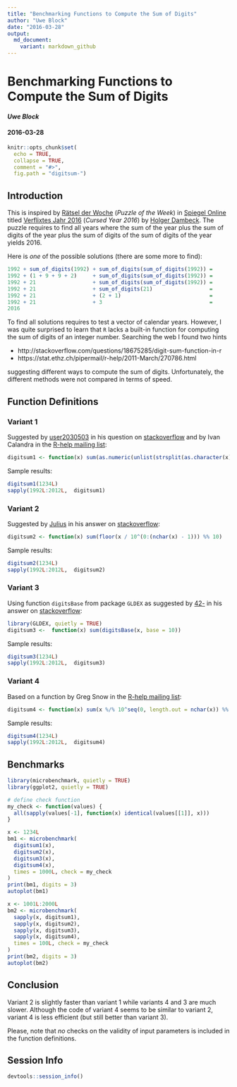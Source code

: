 ```yaml
---
title: "Benchmarking Functions to Compute the Sum of Digits"
author: "Uwe Block"
date: "2016-03-28"
output:
  md_document:
    variant: markdown_github
---
```


# Benchmarking Functions to Compute the Sum of Digits

#### *Uwe Block*
#### 2016-03-28

```r
knitr::opts_chunk$set(
  echo = TRUE,
  collapse = TRUE,
  comment = "#>",
  fig.path = "digitsum-")
```

## Introduction
This is inspired by
[Rätsel der Woche](http://www.spiegel.de/wissenschaft/mensch/raetsel-der-woche-verflixtes-jahr-2016-a-1069870.html) (*Puzzle of the Week*) in
[Spiegel Online](http://www.spiegel.de/wissenschaft/mensch/raetsel-der-woche-verflixtes-jahr-2016-a-1069870.html)
titled 
[Verflixtes Jahr 2016](http://www.spiegel.de/wissenschaft/mensch/raetsel-der-woche-verflixtes-jahr-2016-a-1069870.html)
(*Cursed Year 2016*) by
[Holger Dambeck](http://www.spiegel.de/impressum/autor-1707.html). 
The puzzle requires to find all years where the sum of the year plus the sum of digits of the year plus the sum of digits of the sum of digits of the year yields 2016.

Here is *one* of the possible solutions (there are some more to find):

``` r
1992 + sum_of_digits(1992) + sum_of_digits(sum_of_digits(1992)) =
1992 + (1 + 9 + 9 + 2)     + sum_of_digits(sum_of_digits(1992)) =
1992 + 21                  + sum_of_digits(sum_of_digits(1992)) =
1992 + 21                  + sum_of_digits(21)                  =
1992 + 21                  + (2 + 1)                            =
1992 + 21                  + 3                                  =
2016
```
To find all solutions requires to test a vector of calendar years. However, I was quite surprised 
to learn that `R` lacks a built-in function for computing the sum of digits of an integer number. Searching the web I found two hints

* http://stackoverflow.com/questions/18675285/digit-sum-function-in-r
* https://stat.ethz.ch/pipermail/r-help/2011-March/270786.html

suggesting different ways to compute the sum of  digits. Unfortunately, the different methods were not compared in terms of speed.

## Function Definitions

### Variant 1

Suggested by [user2030503](http://stackoverflow.com/users/2030503/user2030503) in his question on 
[stackoverflow](http://stackoverflow.com/q/18675285/3817004) and by Ivan Calandra in the 
[R-help mailing list](https://stat.ethz.ch/pipermail/r-help/2011-March/270713.html):

```r
digitsum1 <- function(x) sum(as.numeric(unlist(strsplit(as.character(x), split = ""))))
```

Sample results:

```r
digitsum1(1234L)
sapply(1992L:2012L,  digitsum1)
```

### Variant 2

Suggested by [Julius](http://stackoverflow.com/users/1320535/julius) in his answer on 
[stackoverflow](http://stackoverflow.com/a/18675519/3817004):

```r
digitsum2 <- function(x) sum(floor(x / 10^(0:(nchar(x) - 1))) %% 10)
```

Sample results:

```r
digitsum2(1234L)
sapply(1992L:2012L,  digitsum2)
```

### Variant 3

Using function `digitsBase` from package `GLDEX` as suggested by 
[42-](http://stackoverflow.com/users/1855677/42) in his answer on 
[stackoverflow](http://stackoverflow.com/a/18675445/3817004):

```r
library(GLDEX, quietly = TRUE)
digitsum3 <-  function(x) sum(digitsBase(x, base = 10))
```

Sample results:

```r
digitsum3(1234L)
sapply(1992L:2012L,  digitsum3)
```

### Variant 4

Based on a function by Greg Snow in the 
[R-help mailing list](https://stat.ethz.ch/pipermail/r-help/2011-March/270786.html):

```r
digitsum4 <- function(x) sum(x %/% 10^seq(0, length.out = nchar(x)) %% 10)
```

Sample results:

```r
digitsum4(1234L)
sapply(1992L:2012L,  digitsum4)
```


## Benchmarks

```r
library(microbenchmark, quietly = TRUE)
library(ggplot2, quietly = TRUE)

# define check function
my_check <- function(values) {
  all(sapply(values[-1], function(x) identical(values[[1]], x)))
}

x <- 1234L
bm1 <- microbenchmark(
  digitsum1(x),
  digitsum2(x),
  digitsum3(x),
  digitsum4(x),
  times = 1000L, check = my_check
)
print(bm1, digits = 3)
autoplot(bm1)

x <- 1001L:2000L
bm2 <- microbenchmark(
  sapply(x, digitsum1),
  sapply(x, digitsum2),
  sapply(x, digitsum3),
  sapply(x, digitsum4),
  times = 100L, check = my_check
)
print(bm2, digits = 3)
autoplot(bm2)
```

## Conclusion

Variant 2 is slightly faster than variant 1 while variants 4 and 3 are much slower. 
Although the code of variant 4 seems to be similar to variant 2, variant 4 is less efficient  (but still better than variant 3).

Please, note that *no* checks on the validity of input parameters is included in the function definitions.

## Session Info

```r
devtools::session_info()
```





